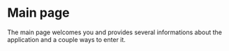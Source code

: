 # Main page

The main page welcomes you and provides several informations about the application
and a couple ways to enter it.


